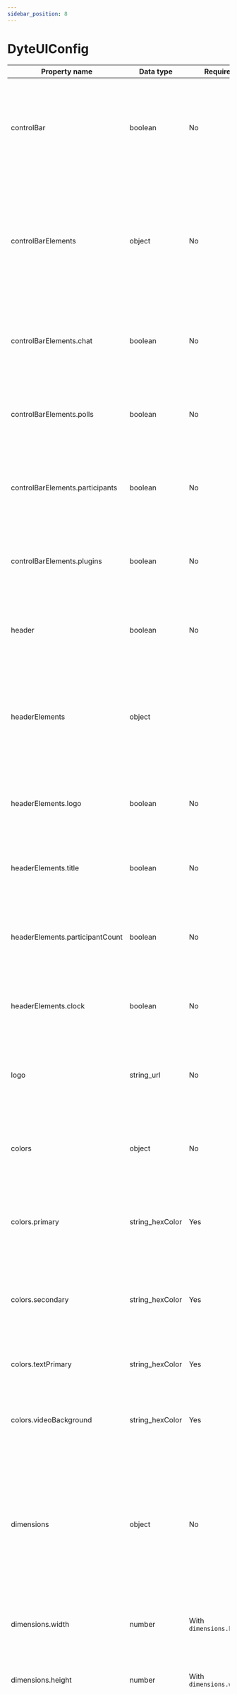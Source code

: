 ```yaml
---
sidebar_position: 8
---
```


# DyteUIConfig

| Property name                   | Data type                | Required                 | Use                                                                                                                                                   |
| ------------------------------- | ------------------------ | ------------------------ | ----------------------------------------------------------------------------------------------------------------------------------------------------- |
| controlBar                      | boolean                  | No                       | Should the control bar (at the bottom of the meeting) be visible to the participant? Default: `true`.                                                 |
| controlBarElements              | object                   | No                       | Object containing element list from control bar to be able to customize what all controls should be visible to the participant                        |
| controlBarElements.chat         | boolean                  | No                       | Should the button to open in-meeting chat be visible? Default: `true`.                                                                                |
| controlBarElements.polls        | boolean                  | No                       | Should the button to display in-meeting polls be visible? Default: `true`.                                                                            |
| controlBarElements.participants | boolean                  | No                       | Should the button to display participant list be visible? Default: `true`.                                                                            |
| controlBarElements.plugins      | boolean                  | No                       | Should the button to activate plugins in a meeting be visible? Default: `true`.                                                                       |
| header                          | boolean                  | No                       | Should the header bar be visible to the participant? Default: `true`.                                                                                 |
| headerElements                  | object                   |                          | Object containing element list from header to be able to customize what all should be visible to the participant                                      |
| headerElements.logo             | boolean                  | No                       | Should a logo be visible in the meeting? Default: `true`.                                                                                             |
| headerElements.title            | boolean                  | No                       | Should a title be visible in the meeting? Default: `true`.                                                                                            |
| headerElements.participantCount | boolean                  | No                       | Should the participant count be visible in the meeting? Default: `true`.                                                                              |
| headerElements.clock            | boolean                  | No                       | Should a timer be visible in the meeting? Default: `true`.                                                                                            |
| logo                            | string_url               | No                       | Publicly accessible link to the logo that needs to be shown in the meeting                                                                            |
| colors                          | object                   | No                       | Object containing color values to be used as the theme for the meeting                                                                                |
| colors.primary                  | string_hexColor          | Yes                      | Color of the primary elements like participant name box. Default: `'#2160FD'`.                                                                        |
| colors.secondary                | string_hexColor          | Yes                      | Color of the secondary elements like control bar, control buttons, hover. Default: `'#262626'`.                                                       |
| colors.textPrimary              | string_hexColor          | Yes                      | Color of the text elements. Default: `'#EEEEEE'`.                                                                                                     |
| colors.videoBackground          | string_hexColor          | Yes                      | Color behind the video when the video is turned off. Default: `'#1A1A1A'`.                                                                            |
| dimensions                      | object                   | No                       | Object containing info about meeting dimensions within the container. If omitted, the meeting takes up the complete area of the root display element. |
| dimensions.width                | number                   | With `dimensions.height` | Desired width of the meeting element, in pixels                                                                                                       |
| dimensions.height               | number                   | With `dimensions.width`  | Desired height of the meeting element, in pixels                                                                                                      |
| dimensions.mode                 | string                   | No                       | Set the mode to one of the pre-defined values - `fillParent` takes up entire area available to the parent container, instead of root container        |
